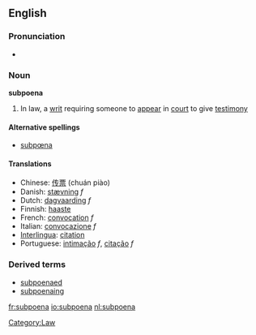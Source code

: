 ==English==
===Pronunciation===
*{{audio|en-us-subpoena.ogg|Audio (US)}}

===Noun===
{{wikipedia}}
'''subpoena'''

# In law, a [[writ]] requiring someone to [[appear]] in [[court]] to give [[testimony]]

====Alternative spellings====
*[[subpœna]]

====Translations====
*Chinese: [[传票]] (chuán piào)
*Danish: [[stævning]] ''f''
*Dutch: [[dagvaarding]] ''f''
*Finnish: [[haaste]]
*French: [[convocation]] ''f''
*Italian: [[convocazione]] ''f''
*[[Interlingua]]: [[citation]]
*Portuguese: [[intimação]] ''f'', [[citação]] ''f''

===Derived terms===
*[[subpoenaed]]
*[[subpoenaing]]

[[Category:Law]]

[[fr:subpoena]]
[[io:subpoena]]
[[nl:subpoena]]